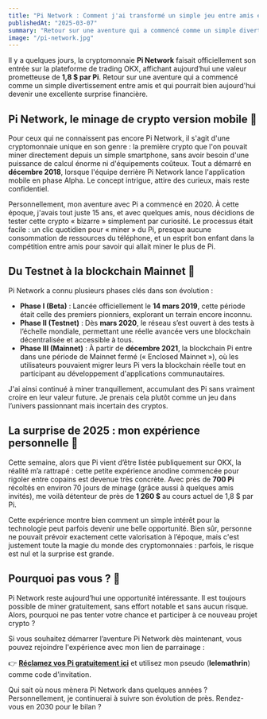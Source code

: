 ```yaml
---
title: "Pi Network : Comment j'ai transformé un simple jeu entre amis en crypto rentable"
publishedAt: "2025-03-07"
summary: "Retour sur une aventure qui a commencé comme un simple divertissement entre amis et qui pourrait bien aujourd'hui devenir une excellente surprise financière."
image: "/pi-network.jpg"
---
```


Il y a quelques jours, la cryptomonnaie **Pi Network** faisait officiellement son entrée sur la plateforme de trading OKX, affichant aujourd’hui une valeur prometteuse de **1,8 $ par Pi**. Retour sur une aventure qui a commencé comme un simple divertissement entre amis et qui pourrait bien aujourd'hui devenir une excellente surprise financière.

## Pi Network, le minage de crypto version mobile 📱

Pour ceux qui ne connaissent pas encore Pi Network, il s'agit d'une cryptomonnaie unique en son genre : la première crypto que l'on pouvait miner directement depuis un simple smartphone, sans avoir besoin d'une puissance de calcul énorme ni d'équipements coûteux. Tout a démarré en **décembre 2018**, lorsque l'équipe derrière Pi Network lance l'application mobile en phase Alpha. Le concept intrigue, attire des curieux, mais reste confidentiel.

Personnellement, mon aventure avec Pi a commencé en 2020. À cette époque, j'avais tout juste 15 ans, et avec quelques amis, nous décidions de tester cette crypto « bizarre » simplement par curiosité. Le processus était facile : un clic quotidien pour « miner » du Pi, presque aucune consommation de ressources du téléphone, et un esprit bon enfant dans la compétition entre amis pour savoir qui allait miner le plus de Pi.

## Du Testnet à la blockchain Mainnet 🔗

Pi Network a connu plusieurs phases clés dans son évolution :

- **Phase I (Beta)** : Lancée officiellement le **14 mars 2019**, cette période était celle des premiers pionniers, explorant un terrain encore inconnu.
- **Phase II (Testnet)** : Dès **mars 2020**, le réseau s’est ouvert à des tests à l’échelle mondiale, permettant une réelle avancée vers une blockchain décentralisée et accessible à tous.
- **Phase III (Mainnet)** : À partir de **décembre 2021**, la blockchain Pi entre dans une période de Mainnet fermé (« Enclosed Mainnet »), où les utilisateurs pouvaient migrer leurs Pi vers la blockchain réelle tout en participant au développement d'applications communautaires.

J'ai ainsi continué à miner tranquillement, accumulant des Pi sans vraiment croire en leur valeur future. Je prenais cela plutôt comme un jeu dans l’univers passionnant mais incertain des cryptos.

## La surprise de 2025 : mon expérience personnelle 🎉

Cette semaine, alors que Pi vient d’être listée publiquement sur OKX, la réalité m’a rattrapé : cette petite expérience anodine commencée pour rigoler entre copains est devenue très concrète. Avec près de **700 Pi** récoltés en environ 70 jours de minage (grâce aussi à quelques amis invités), me voilà détenteur de près de **1 260 $** au cours actuel de 1,8 $ par Pi.

Cette expérience montre bien comment un simple intérêt pour la technologie peut parfois devenir une belle opportunité. Bien sûr, personne ne pouvait prévoir exactement cette valorisation à l’époque, mais c'est justement toute la magie du monde des cryptomonnaies : parfois, le risque est nul et la surprise est grande.

## Pourquoi pas vous ? 🚀

Pi Network reste aujourd’hui une opportunité intéressante. Il est toujours possible de miner gratuitement, sans effort notable et sans aucun risque. Alors, pourquoi ne pas tenter votre chance et participer à ce nouveau projet crypto ?

Si vous souhaitez démarrer l’aventure Pi Network dès maintenant, vous pouvez rejoindre l'expérience avec mon lien de parrainage :

👉 [**Réclamez vos Pi gratuitement ici**](https://minepi.com/lelemathrin) et utilisez mon pseudo (**lelemathrin**) comme code d'invitation.

Qui sait où nous mènera Pi Network dans quelques années ? Personnellement, je continuerai à suivre son évolution de près. Rendez-vous en 2030 pour le bilan ?